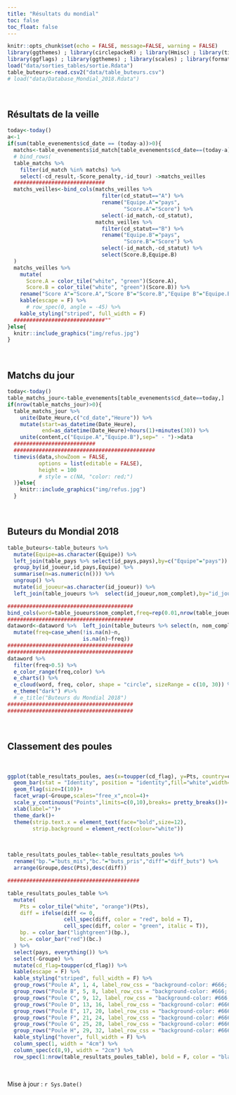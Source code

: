 ```yaml
---
title: "Résultats du mondial"
toc: false
toc_float: false
---
```


```r
knitr::opts_chunk$set(echo = FALSE, message=FALSE, warning = FALSE)
library(ggthemes) ; library(circlepackeR) ; library(Hmisc) ; library(tidyverse) ; library(echarts4r) ; library(magrittr) ; library(data.tree) ; library(flexdashboard) ; library(ggplot2) ;library(googleVis) ;
library(ggflags) ; library(ggthemes) ; library(scales) ; library(formattable) ; library(kableExtra) ; library(lubridate) ; library(timevis)
load("data/sorties_tables/sortie.Rdata")
table_buteurs<-read.csv2("data/table_buteurs.csv")
# load("data/Database_Mondial_2018.Rdata")
```

<br>

## Résultats de la veille

```r
today<-today()
a<-1
if(sum(table_evenements$cd_date == (today-a))>0){
  matchs<-table_evenements$id_match[table_evenements$cd_date==(today-a)]
  # bind_rows(
  table_matchs %>% 
    filter(id_match %in% matchs) %>% 
    select(-cd_result,-Score_penalty,-id_tour) ->matchs_veilles
  #############################
  matchs_veilles<-bind_cols(matchs_veilles %>% 
                              filter(cd_statut=="A") %>% 
                              rename("Equipe.A"="pays",
                                     "Score.A"="Score") %>% 
                              select(-id_match,-cd_statut),
                            matchs_veilles %>% 
                              filter(cd_statut=="B") %>% 
                              rename("Equipe.B"="pays",
                                     "Score.B"="Score") %>% 
                              select(-id_match,-cd_statut) %>% 
                              select(Score.B,Equipe.B)
  )
  matchs_veilles %>% 
    mutate(
      Score.A = color_tile("white", "green")(Score.A),
      Score.B = color_tile("white", "green")(Score.B)) %>% 
    rename("Score A"="Score.A","Score B"="Score.B","Equipe B"="Equipe.B","Equipe A"="Equipe.A") %>% 
    kable(escape = F) %>%
      # row_spec(0, angle = -45) %>% 
    kable_styling("striped", full_width = F)
  #############################""
}else{
  knitr::include_graphics("img/refus.jpg")
}
```

<br>

<!-- ## Joueur de la veille -->

<!-- Harry Kane (Angleterre) -->

<!-- ![Harry+kane](https://media0.giphy.com/media/t75ANdru6RWBJ6nwC0/giphy.gif?cid=e1bb72ff5b28d1c5634357386f05e1ca)   -->
<!-- <div style='font-size:50%'>([Source link](https://youtu.be/hOctLZf1kkE), accessed juin 03, 2018)</div>   -->

<!-- <br> -->

## Matchs du jour

```r
today<-today()
table_matchs_jour<-table_evenements[table_evenements$cd_date==today,]
if(nrow(table_matchs_jour)>0){
  table_matchs_jour %>%
    unite(Date_Heure,c("cd_date","Heure")) %>%
    mutate(start=as_datetime(Date_Heure),
           end=as_datetime(Date_Heure)+hours(1)+minutes(30)) %>%
    unite(content,c("Equipe.A","Equipe.B"),sep=" - ")->data
  ##########################
  #############################################
  timevis(data,showZoom = FALSE,
          options = list(editable = FALSE),
          height = 100
          # style = c(NA, "color: red;")
  )}else{
    knitr::include_graphics("img/refus.jpg")
  }
```

<br>

## Buteurs du Mondial 2018


```r
table_buteurs<-table_buteurs %>% 
  mutate(Equipe=as.character(Equipe)) %>% 
  left_join(table_pays %>% select(id_pays,pays),by=c("Equipe"="pays")) %>% 
  group_by(id_joueur,id_pays,Equipe) %>% 
  summarise(n=as.numeric(n())) %>% 
  ungroup() %>% 
  mutate(id_joueur=as.character(id_joueur)) %>% 
  left_join(table_joueurs %>%  select(id_joueur,nom_complet),by="id_joueur") 

########################################
bind_cols(word=table_joueurs$nom_complet,freq=rep(0.01,nrow(table_joueurs))) %>% as.data.frame()->dataword
########################################
dataword<-dataword %>%  left_join(table_buteurs %>% select(n, nom_complet,id_pays),by=c("word"="nom_complet")) %>%
  mutate(freq=case_when(!is.na(n)~n,
                        is.na(n)~freq))
########################################
########################################
dataword %>% 
  filter(freq>0.5) %>%  
  e_color_range(freq,color) %>% 
  e_charts() %>% 
  e_cloud(word, freq, color, shape = "circle", sizeRange = c(10, 30)) %>% 
  e_theme("dark") #%>% 
  # e_title("Buteurs du Mondial 2018")
########################################
########################################
```

<br>

## Classement des poules

<br>

```r
ggplot(table_resultats_poules, aes(x=toupper(cd_flag), y=Pts, country=cd_flag)) +
  geom_bar(stat = "Identity", position = "identity",fill="white",width=0.02)+
  geom_flag(size=I(10))+
  facet_wrap(~Groupe,scales="free_x",ncol=4)+
  scale_y_continuous("Points",limits=c(0,10),breaks= pretty_breaks())+ #limits=c(0,10)
  xlab(label="")+
  theme_dark()+
  theme(strip.text.x = element_text(face="bold",size=12),
        strip.background = element_rect(colour="white"))
```

<br>

```r
table_resultats_poules_table<-table_resultats_poules %>%
  rename("bp."="buts_mis","bc."="buts_pris","diff"="diff_buts") %>% 
  arrange(Groupe,desc(Pts),desc(diff))

##########################################

table_resultats_poules_table %>%
  mutate(
    Pts = color_tile("white", "orange")(Pts),
    diff = ifelse(diff <= 0,
                  cell_spec(diff, color = "red", bold = T),
                  cell_spec(diff, color = "green", italic = T)),
    bp. = color_bar("lightgreen")(bp.),
    bc.= color_bar("red")(bc.)
  ) %>%
  select(pays, everything()) %>%
  select(-Groupe) %>%
  mutate(cd_flag=toupper(cd_flag)) %>%
  kable(escape = F) %>%
  kable_styling("striped", full_width = F) %>%
  group_rows("Poule A", 1, 4, label_row_css = "background-color: #666; color: #fff;") %>%
  group_rows("Poule B", 5, 8, label_row_css = "background-color: #666; color: #fff;") %>%
  group_rows("Poule C", 9, 12, label_row_css = "background-color: #666; color: #fff;") %>%
  group_rows("Poule D", 13, 16, label_row_css = "background-color: #666; color: #fff;") %>%
  group_rows("Poule E", 17, 20, label_row_css = "background-color: #666; color: #fff;") %>%
  group_rows("Poule F", 21, 24, label_row_css = "background-color: #666; color: #fff;") %>%
  group_rows("Poule G", 25, 28, label_row_css = "background-color: #666; color: #fff;") %>%
  group_rows("Poule H", 29, 32, label_row_css = "background-color: #666; color: #fff;") %>%
  kable_styling("hover", full_width = F) %>%
  column_spec(1, width = "4cm") %>%
  column_spec(c(8,9), width = "2cm") %>%
  row_spec(1:nrow(table_resultats_poules_table), bold = F, color = "black",font_size = 15)
```

<br>


<!-- ## Tableau final -->

<!-- ```{r, graphique tableau final,results='asis', cache=TRUE, warning=FALSE,message=FALSE} -->
<!-- Org <- gvisOrgChart(Regions, -->
<!--                     options=list(width=600, height=250, -->
<!--                                  size='large', allowCollapse=TRUE)) -->
<!-- # plot(Org) -->
<!-- print(Org,"chart") -->
<!-- ``` -->


Mise à jour : `r Sys.Date()`
